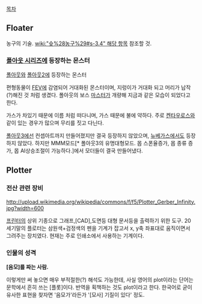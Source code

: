 [[목차]]

== Floater ==
농구의 기술. [[wiki:"슛%28농구%29#s-3.4" 해당 항목]] 참조할 것.

=== [[폴아웃 시리즈]]에 등장하는 몬스터 === 
[[폴아웃]]와 [[폴아웃2]]에 등장하는 몬스터

편형동물이 [[FEV]]에 감염되어 거대화된 몬스터이며, 지렁이가 거대화 되고 머리가 납작(?)해진 것 처럼 생겼다. 폴아웃의 보스 [[마스터]]가 개량해 지금과 같은 모습이 되었다고 한다.

가스가 차있기 때문에 이름 처럼 떠다니며, 가스 때문에 불에 약하다. 주로 [[켄타우로스]]와 같이 있는 경우가 많으며 무리를 짓고 다닌다. 

[[폴아웃3]]에선 컨셉아트까지 만들어졌지만 결국 등장하지 않았으며, [[뉴베가스]]에서도 등장하지 않았다. 하지만 MMM모드[* 폴아웃3의 유명대형모드. 몹 스폰율증가, 몹 종류 증가, 몹 AI상승조절이 가능하다.]에서 모더들이 결국 만들어냈다.

== Plotter ==
=== 전산 관련 장비 ===
http://upload.wikimedia.org/wikipedia/commons/f/f5/Plotter_Gerber_Infinity.jpg?width=600

[[프린터]]의 상위 기종으로 그래프,[CAD],도면등 대형 문서등을 출력하기 위한 도구. 20세기말의 플로터는 삼원색+검정색의 펜을 기계가 잡고서 x, y축 좌표대로 움직이면서 그려주는 장치였다. 현재는 주로 인쇄소에서 사용하는 기계이다.

=== 인물의 성격 ===
'''[음모]를 짜는 사람.'''

이렇게만 써 놓으면 매우 부적절한(?) 해석도 가능한데, 사실 영어의 plot이라는 단어는 문학에서 흔히 쓰는 [플롯]이다. 반역을 획책하는 것도 plot이라고 한다. 한국어로 굳이 유사한 표현을 찾자면 '음모가'라든가 '[모사] 기질이 있다' 정도.
